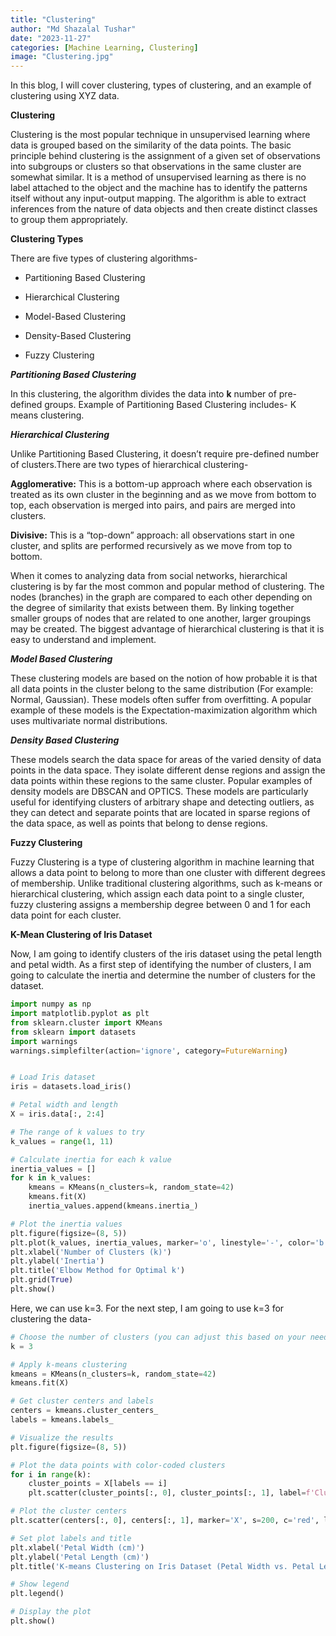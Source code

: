 ```yaml
---
title: "Clustering"
author: "Md Shazalal Tushar"
date: "2023-11-27"
categories: [Machine Learning, Clustering]
image: "Clustering.jpg"
---
```


In this blog, I will cover clustering, types of clustering, and an example of clustering using XYZ data.

**Clustering**

Clustering is the most popular technique in unsupervised learning where data is grouped based on the similarity of the data points. The basic principle behind clustering is the assignment of a given set of observations into subgroups or clusters so that observations in the same cluster are somewhat similar. It is a method of unsupervised learning as there is no label attached to the object and the machine has to identify the patterns itself without any input-output mapping. The algorithm is able to extract inferences from the nature of data objects and then create distinct classes to group them appropriately.

**Clustering Types**

There are five types of clustering algorithms-

-   Partitioning Based Clustering

-   Hierarchical Clustering

-   Model-Based Clustering

-   Density-Based Clustering

-   Fuzzy Clustering

***Partitioning Based Clustering***

In this clustering, the algorithm divides the data into **k** number of pre-defined groups. Example of Partitioning Based Clustering includes- K means clustering.

***Hierarchical Clustering***

Unlike Partitioning Based Clustering, it doesn't require pre-defined number of clusters.There are two types of hierarchical clustering-

**Agglomerative:** This is a bottom-up approach where each observation is treated as its own cluster in the beginning and as we move from bottom to top, each observation is merged into pairs, and pairs are merged into clusters.

**Divisive:** This is a "top-down" approach: all observations start in one cluster, and splits are performed recursively as we move from top to bottom.

When it comes to analyzing data from social networks, hierarchical clustering is by far the most common and popular method of clustering. The nodes (branches) in the graph are compared to each other depending on the degree of similarity that exists between them. By linking together smaller groups of nodes that are related to one another, larger groupings may be created. The biggest advantage of hierarchical clustering is that it is easy to understand and implement.

***Model Based Clustering***

These clustering models are based on the notion of how probable it is that all data points in the cluster belong to the same distribution (For example: Normal, Gaussian). These models often suffer from overfitting. A popular example of these models is the Expectation-maximization algorithm which uses multivariate normal distributions.

***Density Based Clustering***

These models search the data space for areas of the varied density of data points in the data space. They isolate different dense regions and assign the data points within these regions to the same cluster. Popular examples of density models are DBSCAN and OPTICS. These models are particularly useful for identifying clusters of arbitrary shape and detecting outliers, as they can detect and separate points that are located in sparse regions of the data space, as well as points that belong to dense regions.

**Fuzzy Clustering**

Fuzzy Clustering is a type of clustering algorithm in machine learning that allows a data point to belong to more than one cluster with different degrees of membership. Unlike traditional clustering algorithms, such as k-means or hierarchical clustering, which assign each data point to a single cluster, fuzzy clustering assigns a membership degree between 0 and 1 for each data point for each cluster.

**K-Mean Clustering of Iris Dataset**

Now, I am going to identify clusters of the iris dataset using the petal length and petal width. As a first step of identifying the number of clusters, I am going to calculate the inertia and determine the number of clusters for the dataset.

```python
import numpy as np
import matplotlib.pyplot as plt
from sklearn.cluster import KMeans
from sklearn import datasets
import warnings
warnings.simplefilter(action='ignore', category=FutureWarning)


# Load Iris dataset
iris = datasets.load_iris()

# Petal width and length
X = iris.data[:, 2:4]  

# The range of k values to try
k_values = range(1, 11)

# Calculate inertia for each k value
inertia_values = []
for k in k_values:
    kmeans = KMeans(n_clusters=k, random_state=42)
    kmeans.fit(X)
    inertia_values.append(kmeans.inertia_)

# Plot the inertia values
plt.figure(figsize=(8, 5))
plt.plot(k_values, inertia_values, marker='o', linestyle='-', color='b')
plt.xlabel('Number of Clusters (k)')
plt.ylabel('Inertia')
plt.title('Elbow Method for Optimal k')
plt.grid(True)
plt.show()

```

Here, we can use k=3. For the next step, I am going to use k=3 for clustering the data-

```python
# Choose the number of clusters (you can adjust this based on your needs)
k = 3

# Apply k-means clustering
kmeans = KMeans(n_clusters=k, random_state=42)
kmeans.fit(X)

# Get cluster centers and labels
centers = kmeans.cluster_centers_
labels = kmeans.labels_

# Visualize the results
plt.figure(figsize=(8, 5))

# Plot the data points with color-coded clusters
for i in range(k):
    cluster_points = X[labels == i]
    plt.scatter(cluster_points[:, 0], cluster_points[:, 1], label=f'Cluster {i + 1}')

# Plot the cluster centers
plt.scatter(centers[:, 0], centers[:, 1], marker='X', s=200, c='red', label='Cluster Centers')

# Set plot labels and title
plt.xlabel('Petal Width (cm)')
plt.ylabel('Petal Length (cm)')
plt.title('K-means Clustering on Iris Dataset (Petal Width vs. Petal Length)')

# Show legend
plt.legend()

# Display the plot
plt.show()

```
